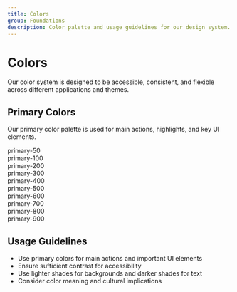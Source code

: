 ```yaml
---
title: Colors
group: Foundations
description: Color palette and usage guidelines for our design system.
---
```


# Colors

Our color system is designed to be accessible, consistent, and flexible across different applications and themes.

## Primary Colors

Our primary color palette is used for main actions, highlights, and key UI elements.

<div class="grid grid-cols-1 md:grid-cols-2 gap-4 my-8">
  <div class="p-4 rounded-lg bg-primary-50 text-primary-900">primary-50</div>
  <div class="p-4 rounded-lg bg-primary-100 text-primary-900">primary-100</div>
  <div class="p-4 rounded-lg bg-primary-200 text-primary-900">primary-200</div>
  <div class="p-4 rounded-lg bg-primary-300 text-primary-900">primary-300</div>
  <div class="p-4 rounded-lg bg-primary-400 text-primary-900">primary-400</div>
  <div class="p-4 rounded-lg bg-primary-500 text-white">primary-500</div>
  <div class="p-4 rounded-lg bg-primary-600 text-white">primary-600</div>
  <div class="p-4 rounded-lg bg-primary-700 text-white">primary-700</div>
  <div class="p-4 rounded-lg bg-primary-800 text-white">primary-800</div>
  <div class="p-4 rounded-lg bg-primary-900 text-white">primary-900</div>
</div>

## Usage Guidelines

- Use primary colors for main actions and important UI elements
- Ensure sufficient contrast for accessibility
- Use lighter shades for backgrounds and darker shades for text
- Consider color meaning and cultural implications
